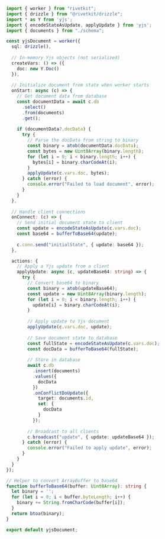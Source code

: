 ```typescript
import { worker } from "rivetkit";
import { drizzle } from "@rivetkit/drizzle";
import * as Y from 'yjs';
import { encodeStateAsUpdate, applyUpdate } from 'yjs';
import { documents } from "./schema";

const yjsDocument = worker({
  sql: drizzle(),
  
  // In-memory Yjs objects (not serialized)
  createVars: () => ({
    doc: new Y.Doc()
  }),
  
  // Initialize document from state when worker starts
  onStart: async (c) => {
    // Get document data from database
    const documentData = await c.db
      .select()
      .from(documents)
      .get();
      
    if (documentData?.docData) {
      try {
        // Parse the docData from string to binary
        const binary = atob(documentData.docData);
        const bytes = new Uint8Array(binary.length);
        for (let i = 0; i < binary.length; i++) {
          bytes[i] = binary.charCodeAt(i);
        }
        applyUpdate(c.vars.doc, bytes);
      } catch (error) {
        console.error("Failed to load document", error);
      }
    }
  },
  
  // Handle client connections
  onConnect: (c) => {
    // Send initial document state to client
    const update = encodeStateAsUpdate(c.vars.doc);
    const base64 = bufferToBase64(update);
    
    c.conn.send("initialState", { update: base64 });
  },

  actions: {
    // Apply a Yjs update from a client
    applyUpdate: async (c, updateBase64: string) => {
      try {
        // Convert base64 to binary
        const binary = atob(updateBase64);
        const update = new Uint8Array(binary.length);
        for (let i = 0; i < binary.length; i++) {
          update[i] = binary.charCodeAt(i);
        }
        
        // Apply update to Yjs document
        applyUpdate(c.vars.doc, update);
        
        // Save document state to database
        const fullState = encodeStateAsUpdate(c.vars.doc);
        const docData = bufferToBase64(fullState);
        
        // Store in database
        await c.db
          .insert(documents)
          .values({
            docData
          })
          .onConflictDoUpdate({
            target: documents.id,
            set: {
              docData
            }
          });
        
        // Broadcast to all clients
        c.broadcast("update", { update: updateBase64 });
      } catch (error) {
        console.error("Failed to apply update", error);
      }
    }
  }
});

// Helper to convert ArrayBuffer to base64
function bufferToBase64(buffer: Uint8Array): string {
  let binary = '';
  for (let i = 0; i < buffer.byteLength; i++) {
    binary += String.fromCharCode(buffer[i]);
  }
  return btoa(binary);
}

export default yjsDocument;
```
